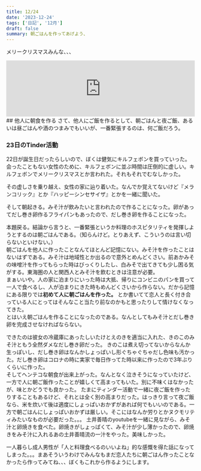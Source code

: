 ```yaml
---
title: 12/24
date: '2023-12-24'
tags: ['日記', '12月']
draft: false
summary: 朝ごはんを作ってあげよう、
---
```

メリークリスマスみんな、、、
<iframe allow="autoplay *; encrypted-media *;" frameborder="0" height="150" width="100%"sandbox="allow-forms allow-popups allow-same-origin allow-scripts allow-storage-access-by-user-activation allow-top-navigation-by-user-activation" src="https://embed.music.apple.com/jp/album/%E3%81%B2%E3%81%95%E3%82%93%E3%81%AA%E3%82%AF%E3%83%AA%E3%82%B9%E3%83%9E%E3%82%B9/1060368659?i=1060368797"></iframe>
## 他人に朝食を作る
さて、他人にご飯を作るとして、朝ごはんと夜ご飯、あるいは昼ごはんや酒のつまみでもいいが、一番緊張するのは、何ご飯だろう。

### 23日のTinder活動
22日が誕生日だったらしいので、ぼくは健気にキルフェボンを買っていった。会ったこともない女性のために、キルフェボンに並ぶ時間は圧倒的に虚しい。キルフェボンでメリークリスマスとか言われた。それもそれでむなしかった。

その虚しさを乗り越え、女性の家に辿り着いた。なんでか覚えてないけど『メランコリック』とか『ハッピーシンセサイザ』とかを一緒に聞いた。

そして朝起きる。みそ汁が飲みたいと言われたので作ることになった。卵があってだし巻き卵作るフライパンもあったので、だし巻き卵を作ることになった。

本題戻る。結論から言うと、一番緊張というか料理のホスピタリティを発揮しようとするのは朝ごはんである。（知らんけど。とりあえず、こういうのは言い切らないといけない。）<br />
朝ごはんを他人に作ったことなんてほとんど記憶にない。みそ汁を作ったことはないはずである。みそ汁は地域性とか出るので意外とめんどくさい。前あかみその味噌汁を作ってもらった時はびっくりしたし、白みそで出てきても少し困る気がする。東海圏の人と関西人とみそ汁を飲むときは注意が必要。<br/>
まぁいいや。人の家に泊まりにいった時は大抵、帰りにコンビニのパンを買って一人で食べるし、人が泊まりにきた時もめんどくさいから作らない。だから記憶にある限りでは**初めて人に朝ごはんを作った。**
とか書いてて恋人と長く付き合っている人にとってはそんなこと当たり前なのかもと思ったりして情けなくなってきた。<br />
とはいえ朝ごはんを作ることになったのである。なんとしてもみそ汁とだし巻き卵を完成させなければならない。

できたのは彼女の冷蔵庫にあったしいたけとえのきを適当に入れた、きのこのみそ汁ともう全然ダメなだし巻き卵だった。
きのこは煮え切ってないからなんか生っぽいし、だし巻き卵はなんかしょっぱいし形ぐちゃぐちゃだし色味も汚かった。だし巻き卵はコロナの時に実家で毎日作ってた時以来に作ったので3年ぶりくらいに作った。<br />
そしてヘンテコな朝食が出来上がった。なんとなく泣きそうになっていたけど、一方で人に朝ご飯作ったことが嬉しくて高まってもいた。別に不味くはなかったが、味とかどうでも良かった。
たまにティンダー活動で一緒に夜ご飯を作ったりすることもあるけど、それとは全く別の高まりだった。はっきり言って夜ご飯なら、米を炊いて後は適度にしょっぱいおかずがあれば何でもいいのである。一方で朝ごはんにしょっぱいおかずは厳しい。そこにはなんか労りとかヌクモリティみたいなものが必要だった。。。
土井善晴のyoutubeを一緒に見ながら、みそ汁と卵焼きを食べた。卵焼きがしょっぱくて、みそ汁が少し薄かったので、卵焼きをみそ汁に入れるあの土井善晴流の一汁をやった。美味しかった。

一人暮らし成人男性が「人と料理食べるのいいよね」的な感慨を得た話になってしまった。。。まあそういうわけでみんなもまだ恋人たちに朝ごはん作ったことなかったら作ってみてね、、、ぼくもこれから作るようにします。
